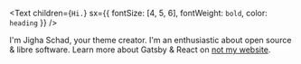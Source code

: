 <Text
  children={`Hi.`}
  sx={{ fontSize: [4, 5, 6], fontWeight: `bold`, color: `heading` }}
/>

I'm Jigha Schad, your theme creator. I'm an enthusiastic about open source & libre software. Learn more about Gatsby & React on [not my website](https://landchad.net).

